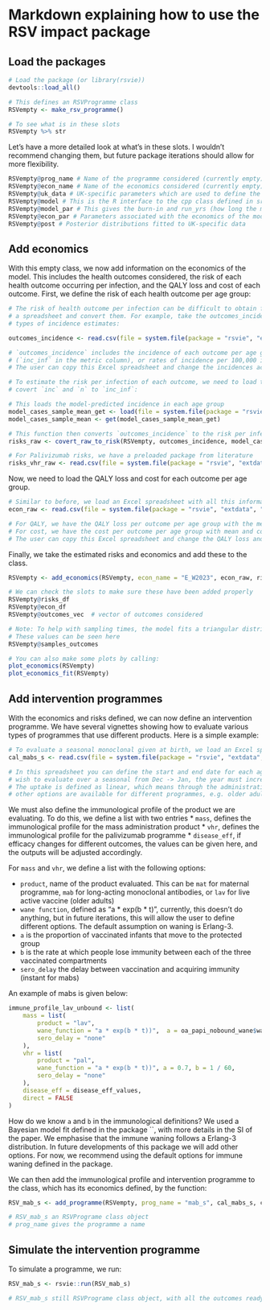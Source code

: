 # Markdown explaining how to use the RSV impact package
## Load the packages


```r

# Load the package (or library(rsvie))
devtools::load_all()

# This defines an RSVProgramme class
RSVempty <- make_rsv_programme()

# To see what is in these slots 
RSVempty %>% str

```

Let's have a more detailed look at what's in these slots. I wouldn't recommend changing them, but future package iterations should allow for more flexibility. 

```r

RSVempty@prog_name # Name of the programme considered (currently empty)
RSVempty@econ_name # Name of the economics considered (currently empty)
RSVempty@uk_data # UK-specific parameters which are used to define the model (RSVempty@model is copied from this)
RSVempty@model # This is the R interface to the cpp class defined in src/RunIntervention.cpp
RSVempty@model_par # This gives the burn-in and run_yrs (how long the model is run for after bur-in). 
RSVempty@econ_par # Parameters associated with the economics of the model, time_horizon is currently set to 10 years, and the discount rate is 3.5%
RSVempty@post # Posterior distributions fitted to UK-specific data

```

## Add economics

With this empty class, we now add information on the economics of the model. This includes the health outcomes considered, the risk of each health outcome occurring per infection, and the QALY loss and cost of each outcome.
First, we define the risk of each health outcome per age group:

```r

# The risk of health outcome per infection can be difficult to obtain from the literature. However, we can aggregate different burden estimates into
# a spreadsheet and convert them. For example, take the outcomes_incidence.csv included with the package. This has different
# types of incidence estimates:

outcomes_incidence <- read.csv(file = system.file(package = "rsvie", "extdata", "econ", "outcomes_incidence.csv"))

# `outcomes_incidence` includes the incidence of each outcome per age group. This can be done by rates of incidence per 100,000 infected individuals
# (`inc_inf` in the metric column), or rates of incidence per 100,000 individuals (inc in the metric column), or the absolute number of cases per year ('n' in the metric column).
# The user can copy this Excel spreadsheet and change the incidences according to their beliefs.

# To estimate the risk per infection of each outcome, we need to load the model-predicted number of cases and 
# covert `inc` and `n` to `inc_inf`:

# This loads the model-predicted incidence in each age group 
model_cases_sample_mean_get <- load(file = system.file(package = "rsvie", "extdata", "model_cases_sample_mean.RData"))
model_cases_sample_mean <- get(model_cases_sample_mean_get)

# This function then converts `outcomes_incidence` to the risk per infection of each outcome
risks_raw <- covert_raw_to_risk(RSVempty, outcomes_incidence, model_cases_sample_mean)

# For Palivizumab risks, we have a preloaded package from literature 
risks_vhr_raw <- read.csv(file = system.file(package = "rsvie", "extdata", "econ", "outcome_risks_vhr.csv"))

```

Now, we need to load the QALY loss and cost for each outcome per age group. 

```r

# Similar to before, we load an Excel spreadsheet with all this information
econ_raw <- read.csv(file = system.file(package = "rsvie", "extdata", "econ", "econ_pars.csv")) 

# For QALY, we have the QALY loss per outcome per age group with the mean and confidence intervals if available
# For cost, we have the cost per outcome per age group with mean and confidence intervals if available. 
# The user can copy this Excel spreadsheet and change the QALY loss and costs according to their beliefs.

```

Finally, we take the estimated risks and economics and add these to the class.

```r

RSVempty <- add_economics(RSVempty, econ_name = "E_W2023", econ_raw, risks_raw, risks_vhr_raw)

# We can check the slots to make sure these have been added properly
RSVempty@risks_df 
RSVempty@econ_df 
RSVempty@outcomes_vec  # vector of outcomes considered

# Note: To help with sampling times, the model fits a triangular distribution to each risk and economic outcome and samples 1000 values. 
# These values can be seen here
RSVempty@samples_outcomes 

# You can also make some plots by calling:
plot_economics(RSVempty)
plot_economics_fit(RSVempty)

```


## Add intervention programmes

With the economics and risks defined, we can now define an intervention programme. We have several vignettes showing how to evaluate various types of programmes that use different products. Here is a simple example:

```r

# To evaluate a seasonal monoclonal given at birth, we load an Excel spreadsheet such as:
cal_mabs_s <- read.csv(file = system.file(package = "rsvie", "extdata", "calendars", "cal_mabs_s.csv")) 

# In this spreadsheet you can define the start and end date for each age group and the coverage. Note the year doesn't matter, but if you
# wish to evaluate over a seasonal from Dec -> Jan, the year must increase by 1
# The uptake is defined as linear, which means through the administration window, it is given uniformly. This is appropriate for a product given at birth
# other options are available for different programmes, e.g. older adults, where uptake is higher at the start of the season. See `*_lav` vignette. 

```

We must also define the immunological profile of the product we are evaluating. To do this, we define a list with two entries
* `mass`,  defines the immunological profile for the mass administration product
* `vhr`, defines the immunological profile for the palivizumab programme
* `disease_eff`, if efficacy changes for different outcomes, the values can be given here, and the outputs will be adjusted accordingly.
  
For `mass` and `vhr`, we define a list with the following options:

* `product`, name of the product evaluated. This can be `mat` for maternal programme, `mab` for long-acting monoclonal antibodies, or `lav` for live active vaccine (older adults)
* `wane function`, defined as "a * exp(b * t)", currently, this doesn't do anything, but in future iterations, this will allow the user to define different options. The default assumption on waning is Erlang-3.
* `a` is the proportion of vaccinated infants that move to the protected group
* `b` is the rate at which people lose immunity between each of the three vaccinated compartments 
* `sero_delay` the delay between vaccination and acquiring immunity (instant for mabs)

An example of mabs is given below:

```r

immune_profile_lav_unbound <- list(
    mass = list(
        product = "lav",
        wane_function = "a * exp(b * t))",  a = oa_papi_nobound_wane$wane_a_er3, b =  1/oa_papi_nobound_wane$wane_b_er3,
        sero_delay = "none"
    ),
    vhr = list(
        product = "pal",
        wane_function = "a * exp(b * t))", a = 0.7, b = 1 / 60,
        sero_delay = "none"
    ),
    disease_eff = disease_eff_values,
    direct = FALSE
)


```

How do we know `a` and `b` in the immunological definitions? We used a Bayesian model fit defined in the package ``, with more details in the SI of the paper.
We emphasise that the immune waning follows a Erlang-3 distribution. In future developments of this package we will add other options. For now, we recommend using the default options for immune waning defined in the package.

We can then add the immunological profile and intervention programme to the class, which has its economics defined, by the function:

```r

RSV_mab_s <- add_programme(RSVempty, prog_name = "mab_s", cal_mabs_s, cal_vhr_s, immune_profile_mab)

# RSV_mab_s an RSVPrograme class object
# prog_name gives the programme a name

```


## Simulate the intervention programme

To simulate a programme, we run:

```r

RSV_mab_s <- rsvie::run(RSV_mab_s)

# RSV_mab_s still RSVPrograme class object, with all the outcomes ready for post-processing

```